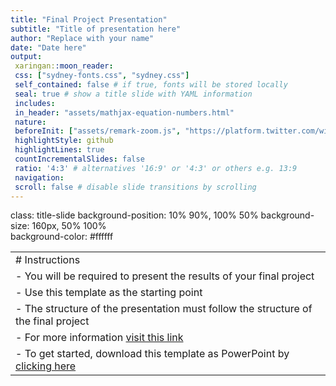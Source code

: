 ```yaml
---
title: "Final Project Presentation"
subtitle: "Title of presentation here"
author: "Replace with your name"
date: "Date here"
output:
 xaringan::moon_reader:
 css: ["sydney-fonts.css", "sydney.css"]
 self_contained: false # if true, fonts will be stored locally
 seal: true # show a title slide with YAML information
 includes:
 in_header: "assets/mathjax-equation-numbers.html"
 nature:
 beforeInit: ["assets/remark-zoom.js", "https://platform.twitter.com/widgets.js"]
 highlightStyle: github
 highlightLines: true
 countIncrementalSlides: false
 ratio: '4:3' # alternatives '16:9' or '4:3' or others e.g. 13:9
 navigation:
 scroll: false # disable slide transitions by scrolling
---
```


class: title-slide
background-position: 10% 90%, 100% 50%
background-size: 160px, 50% 100%     
background-color: #ffffff

----
# Instructions
- You will be required to present the results of your final project
- Use this template as the starting point  
- The structure of the presentation must follow the structure of the final project 
 - For more information [visit this link](projects/project1.html)
- To get started, download this template as PowerPoint by [clicking here](final-project-presentation.pptx)
-      



